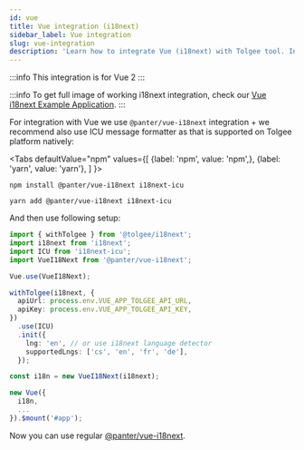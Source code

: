 ```yaml
---
id: vue
title: Vue integration (i18next)
sidebar_label: Vue integration
slug: vue-integration
description: 'Learn how to integrate Vue (i18next) with Tolgee tool. Integration for Vue 2 only. @panter/vue-i18next integration.'
---
```


:::info
This integration is for Vue 2
:::

:::info
To get full image of working i18next integration, check our [Vue i18next Example Application](https://github.com/tolgee/vue-i18next-example).
:::

For integration with Vue we use `@panter/vue-i18next` integration + we recommend also use ICU message formatter as that is supported on Tolgee platform natively:


<Tabs
    defaultValue="npm"
    values={[
        {label: 'npm', value: 'npm',},
        {label: 'yarn', value: 'yarn'},
    ]
    }>
<TabItem value="npm">

```shell
npm install @panter/vue-i18next i18next-icu
```

</TabItem>
<TabItem value="yarn">

```shell
yarn add @panter/vue-i18next i18next-icu
```

</TabItem>
</Tabs>

And then use following setup:

```ts
import { withTolgee } from '@tolgee/i18next';
import i18next from 'i18next';
import ICU from 'i18next-icu';
import VueI18Next from '@panter/vue-i18next';

Vue.use(VueI18Next);

withTolgee(i18next, {
  apiUrl: process.env.VUE_APP_TOLGEE_API_URL,
  apiKey: process.env.VUE_APP_TOLGEE_API_KEY,
})
  .use(ICU)
  .init({
    lng: 'en', // or use i18next language detector
    supportedLngs: ['cs', 'en', 'fr', 'de'],
  });

const i18n = new VueI18Next(i18next);

new Vue({
  i18n,
  ...
}).$mount('#app');
```

Now you can use regular [@panter/vue-i18next](https://panter.github.io/vue-i18next/).

